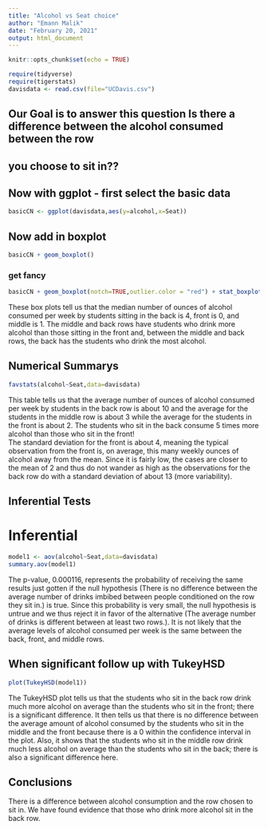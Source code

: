 ```yaml
---
title: "Alcohol vs Seat choice"
author: "Emann Malik"
date: "February 20, 2021"
output: html_document
---
```


```r
knitr::opts_chunk$set(echo = TRUE)
```

```r
require(tidyverse)
require(tigerstats)
davisdata <- read.csv(file="UCDavis.csv")
```
## Our Goal is to answer this question Is there a difference between the alcohol consumed between the row
## you choose to sit in??

## Now with ggplot - first select the basic data

```r
basicCN <- ggplot(davisdata,aes(y=alcohol,x=Seat))
```
## Now add in boxplot

```r
basicCN + geom_boxplot()
```
  
  
### get fancy  

```r
basicCN + geom_boxplot(notch=TRUE,outlier.color = "red") + stat_boxplot(geom ='errorbar') + labs(title="Alcohol vs Seat choice")
```
  
These box plots tell us that the median number of ounces of alcohol consumed per week by students sitting in the back is 4, front is 0, and middle is 1. The middle and back rows have students who drink more alcohol than those sitting in the front and, between the middle and back rows, the back has the students who drink the most alcohol. 
  
## Numerical Summarys
  
```r
favstats(alcohol~Seat,data=davisdata)
```  
  
This table tells us that the average number of ounces of alcohol consumed per week by students in the back row is about 10 and the average for the students in the middle row is about 3 while the average for the students in the front is about 2. The students who sit in the back consume 5 times more alcohol than those who sit in the front!   
The standard deviation for the front is about 4, meaning the typical observation from the front is, on average, this many weekly ounces of alcohol away from the mean. Since it is fairly low, the cases are closer to the mean of 2 and thus do not wander as high as the observations for the back row do with a standard deviation of about 13 (more variability).
  
## Inferential Tests
  
# Inferential

```r
model1 <- aov(alcohol~Seat,data=davisdata)
summary.aov(model1)
```
  
The p-value, 0.000116, represents the probability of receiving the same results just gotten if the null hypothesis (There is no difference between the average number of drinks imbibed between people conditioned on the row they sit in.) is true. Since this probability is very small, the null hypothesis is untrue and we thus reject it in favor of the alternative (The average number of drinks is different between at least two rows.). It is not likely that the average levels of alcohol consumed per week is the same between the back, front, and middle rows. 
  
## When significant follow up with TukeyHSD  

```r
plot(TukeyHSD(model1))
```
  
The TukeyHSD plot tells us that the students who sit in the back row drink much more alcohol on average than the students who sit in the front; there is a significant difference. It then tells us that there is no difference between the average amount of alcohol consumed by the students who sit in the middle and the front because there is a 0 within the confidence interval in the plot. Also, it shows that the students who sit in the middle row drink much less alcohol on average than the students who sit in the back; there is also a significant difference here.
  
## Conclusions
  
There is a difference between alcohol consumption and the row chosen to sit in. We have found evidence that those who drink more alcohol sit in the back row.
  
